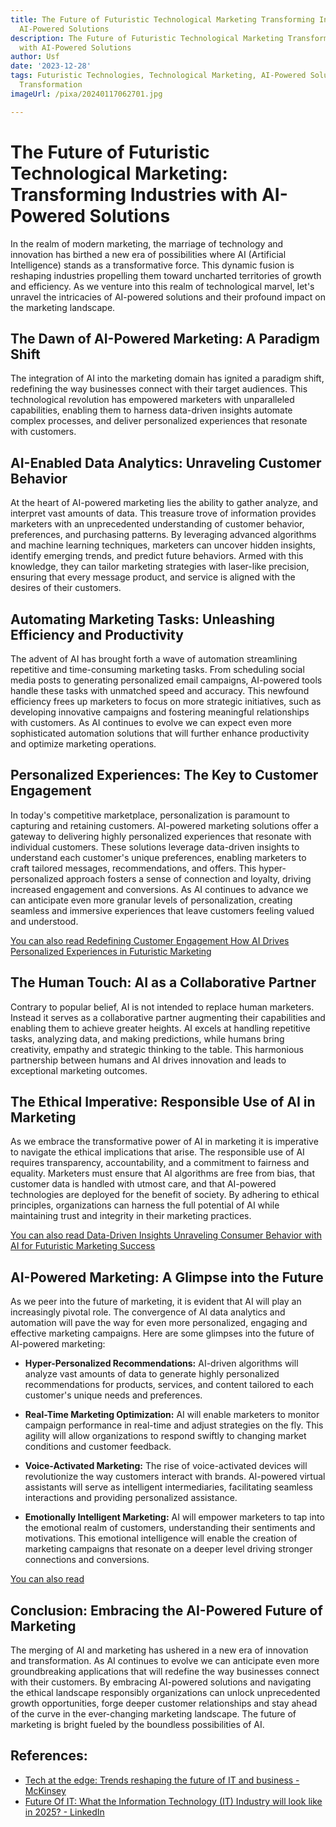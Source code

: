 ```yaml
---
title: The Future of Futuristic Technological Marketing Transforming Industries with
  AI-Powered Solutions
description: The Future of Futuristic Technological Marketing Transforming Industries
  with AI-Powered Solutions
author: Usf
date: '2023-12-28'
tags: Futuristic Technologies, Technological Marketing, AI-Powered Solutions, Industries
  Transformation
imageUrl: /pixa/20240117062701.jpg

---
```

# The Future of Futuristic Technological Marketing: Transforming Industries with AI-Powered Solutions

In the realm of modern marketing, the  marriage of technology and  innovation has birthed a new era of  possibilities  where AI (Artificial  Intelligence) stands as a transformative force. This dynamic fusion  is reshaping industries propelling them toward uncharted  territories of growth and efficiency. As we venture into this realm of technological marvel, let's unravel the intricacies of AI-powered solutions and their  profound impact on the marketing landscape.

## The Dawn of AI-Powered Marketing: A Paradigm Shift

The integration of AI into the marketing domain has ignited a paradigm shift,  redefining the way businesses connect with their target audiences. This technological revolution has empowered  marketers with unparalleled  capabilities, enabling them to harness data-driven insights automate complex processes, and deliver personalized experiences that resonate with customers.

## AI-Enabled Data Analytics: Unraveling Customer Behavior

At the  heart of AI-powered marketing lies the ability to  gather  analyze, and interpret vast  amounts of data. This treasure trove of information provides marketers with an unprecedented understanding of customer behavior, preferences, and purchasing patterns. By leveraging advanced algorithms and machine learning techniques, marketers can uncover hidden insights, identify emerging trends, and predict future behaviors. Armed with this knowledge, they can tailor  marketing strategies with laser-like precision,  ensuring that every message product, and service  is aligned with the desires of their  customers.

## Automating Marketing Tasks: Unleashing Efficiency and Productivity

The advent of AI has brought forth a wave of automation streamlining  repetitive and time-consuming marketing tasks. From scheduling social media posts to generating personalized email campaigns, AI-powered tools handle these tasks with unmatched speed and accuracy. This newfound efficiency frees up marketers to  focus on more strategic initiatives, such  as  developing innovative campaigns and fostering  meaningful relationships with customers. As AI continues to evolve we can expect even more sophisticated automation solutions that will further enhance productivity and optimize  marketing  operations.

## Personalized Experiences:  The  Key to Customer Engagement

In today's competitive marketplace,  personalization is paramount to capturing and retaining customers. AI-powered marketing solutions offer a gateway to delivering highly personalized experiences  that resonate with individual customers. These solutions leverage data-driven insights to understand each customer's unique preferences, enabling marketers to craft tailored messages, recommendations, and offers. This  hyper-personalized approach fosters a sense of connection and loyalty, driving increased engagement and conversions. As AI continues to  advance we can anticipate even more granular levels of personalization, creating seamless  and  immersive  experiences that leave customers  feeling valued and understood.

[You can also  read Redefining Customer Engagement How AI Drives Personalized Experiences in Futuristic Marketing](Redefining%20Customer%20Engagement%20How%20AI%20Drives%20Personalized%20Experiences%20in%20Futuristic%20Marketing)


##  The Human Touch: AI as a Collaborative  Partner

Contrary  to popular belief, AI is not intended to replace human marketers. Instead it serves as a collaborative partner augmenting their capabilities and  enabling them to achieve greater  heights. AI excels at handling repetitive tasks, analyzing  data,  and making predictions, while humans bring creativity, empathy  and strategic thinking to the table. This harmonious partnership between humans and  AI drives innovation and leads to exceptional marketing outcomes.

## The Ethical Imperative: Responsible Use of AI in  Marketing

As we  embrace the transformative power of AI in  marketing it is imperative to  navigate the ethical implications that arise. The responsible use of AI requires transparency, accountability, and a commitment to fairness and  equality. Marketers must ensure that AI algorithms  are free  from bias, that customer data is handled with utmost  care, and that AI-powered  technologies are deployed for the benefit of society. By  adhering to ethical principles, organizations can harness the full potential of AI while maintaining trust and integrity in their marketing practices.

[You can also read Data-Driven  Insights Unraveling Consumer Behavior with  AI for Futuristic Marketing Success](Data-Driven%20Insights%20Unraveling%20Consumer%20Behavior%20with%20AI%20for%20Futuristic%20Marketing%20Success)


##  AI-Powered  Marketing: A Glimpse into the Future

As we peer  into the future of  marketing,  it is evident that AI will play an  increasingly pivotal role. The convergence of AI data analytics  and  automation will pave  the way for even more personalized, engaging and effective marketing campaigns. Here are some glimpses into  the future of AI-powered marketing:

* **Hyper-Personalized Recommendations:** AI-driven algorithms will analyze vast  amounts of data to generate highly personalized recommendations for products, services, and content tailored to each  customer's unique needs and preferences.

* **Real-Time Marketing Optimization:** AI will enable  marketers to monitor  campaign performance in real-time and adjust strategies on the fly. This agility will allow organizations to respond  swiftly to changing  market conditions and customer feedback.

* **Voice-Activated Marketing:** The rise of voice-activated devices will revolutionize the way customers interact with brands. AI-powered virtual assistants will serve as intelligent intermediaries, facilitating  seamless interactions and providing personalized assistance.

*  **Emotionally Intelligent Marketing:** AI will empower marketers to tap into the  emotional realm of customers, understanding their sentiments and motivations. This emotional intelligence will enable  the creation of marketing campaigns that resonate on a deeper level driving stronger connections and conversions.

[You  can also read ]()


## Conclusion: Embracing the AI-Powered Future of Marketing

The merging of AI and marketing has ushered in  a new  era of innovation and transformation. As AI continues to evolve we can anticipate even more groundbreaking applications  that will redefine  the way businesses connect with their customers. By embracing AI-powered solutions and navigating the ethical landscape responsibly organizations can unlock unprecedented growth opportunities, forge deeper  customer relationships and stay ahead of the  curve in the ever-changing marketing landscape. The future of marketing  is  bright fueled by the boundless possibilities of AI.

## References:
- [Tech at the edge: Trends reshaping the future of IT and business - McKinsey](https://www.mckinsey.com/capabilities/mckinsey-digital/our-insights/tech-at-the-edge-trends-reshaping-the-future-of-it-and-business)
- [Future Of IT: What the Information Technology (IT) Industry will look like in 2025? - LinkedIn](https://www.linkedin.com/pulse/future-what-information-technology-industry-look-like-2025)

